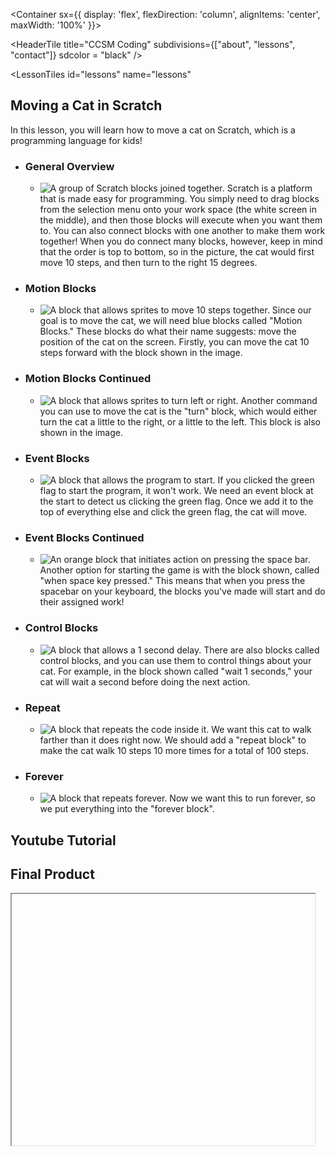 
<Container sx={{
    display: 'flex',
    flexDirection: 'column',
    alignItems: 'center',
    maxWidth: '100%'
}}>

<HeaderTile 
  title="CCSM Coding" 
  subdivisions={["about", "lessons", "contact"]}
  sdcolor = "black"
/>

<LessonTiles
  id="lessons"
  name="lessons"
>

## Moving a Cat in Scratch

In this lesson, you will learn how to move a cat on Scratch, which is a programming language for kids! 

- ### General Overview
  - ![A group of Scratch blocks joined together.](/catmove/blockstogether.png)
    Scratch is a platform that is made easy for programming. You simply need to drag blocks from the selection menu onto your work space (the white screen in the middle), 
    and then those blocks will execute when you want them to. You can also connect blocks with one another to make them work together! When you do connect many blocks,
    however, keep in mind that the order is top to bottom, so in the picture, the cat would first move 10 steps, and then turn to the right 15 degrees. 
- ### Motion Blocks
  - ![A block that allows sprites to move 10 steps together.](/catmove/10step.png)
    Since our goal is to move the cat, we will need blue blocks called "Motion Blocks." These blocks do what their name suggests: move the position of the cat on the screen.
    Firstly, you can move the cat 10 steps forward with the block shown in the image.
- ### Motion Blocks Continued
  - ![A block that allows sprites to turn left or right.](/catmove/15deg.png)
    Another command you can use to move the cat is the "turn" block, which would either turn the cat a little to the right, or a little to the left. This block is
    also shown in the image.
- ### Event Blocks
  - ![A block that allows the program to start.](/catmove/flagstart.png)
    If you clicked the green flag to start the program, it won't work. We need an event block at the start to detect us clicking the green flag. Once we add it to the top of
    everything else and click the green flag, the cat will move.
- ### Event Blocks Continued
  - ![An orange block that initiates action on pressing the space bar.](/catmove/spacepressed.png)
    Another option for starting the game is with the block shown, called "when space key pressed." This means that when you press the spacebar on your keyboard,
    the blocks you've made will start and do their assigned work!
- ### Control Blocks
  - ![A block that allows a 1 second delay.](/catmove/wait.png)
    There are also blocks called control blocks, and you can use them to control things about your cat. For example, in the block shown called "wait 1 seconds,"
    your cat will wait a second before doing the next action.
- ### Repeat
  - ![A block that repeats the code inside it.](/catmove/repeat10.png)
    We want this cat to walk farther than it does right now. We should add a "repeat block" to make the cat walk 10 steps 10 more times for a total of 100 steps.
- ### Forever
  - ![A block that repeats forever.](/catmove/repeatforever.png)
    Now we want this to run forever, so we put everything into the "forever block".

## Youtube Tutorial

## Final Product

<Iframe url="https://scratch.mit.edu/projects/421054540/embed"
        width="485px"
        height="402px"
        id="game"
        className="game"
        display="initial"
        />

</LessonTiles>

<ContactTile
  id="contact"
  name="contact"
>

- <a><FaInstagram/></a>
- <a><FaFacebook/></a>
- <a><FiMail/></a>

###### Built by Fragaria Webdev

</ContactTile>

</Container>
